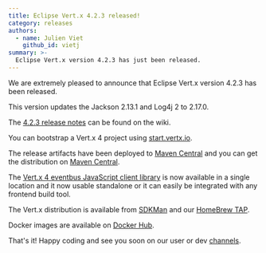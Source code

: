 ```yaml
---
title: Eclipse Vert.x 4.2.3 released!
category: releases
authors:
  - name: Julien Viet
    github_id: vietj
summary: >-
  Eclipse Vert.x version 4.2.3 has just been released.
---
```


We are extremely pleased to announce that Eclipse Vert.x version 4.2.3 has been released.

This version updates the Jackson 2.13.1 and Log4j 2 to 2.17.0.

The [4.2.3 release notes](https://github.com/vert-x3/wiki/wiki/4.2.3-Release-Notes) can be found on the wiki.

You can bootstrap a Vert.x 4 project using [start.vertx.io](https://start.vertx.io).

The release artifacts have been deployed to [Maven Central](https://search.maven.org/search?q=g:io.vertx%20AND%20v:4.2.3) and
you can get the distribution on [Maven Central](https://repo1.maven.org/maven2/io/vertx/vertx-stack-manager/4.2.3/).

The [Vert.x 4 eventbus JavaScript client library](https://www.npmjs.com/package/@vertx/eventbus-bridge-client.js) is now available
in a single location and it now usable standalone or it can easily be integrated with any frontend build tool.

The Vert.x distribution is available from [SDKMan](https://sdkman.io) and our
[HomeBrew TAP](https://github.com/vertx-distrib/homebrew-tap).

Docker images are available on [Docker Hub](https://hub.docker.com/u/vertx/).

That's it! Happy coding and see you soon on our user or dev [channels](https://vertx.io/channels).
